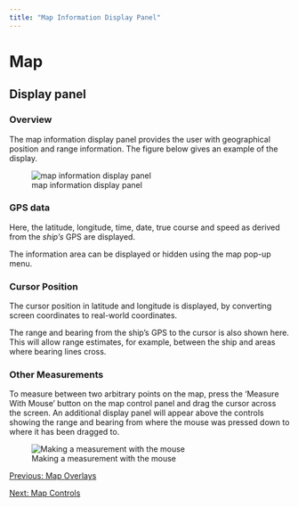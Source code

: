 ```yaml
---
title: "Map Information Display Panel"
---
```

Map
===

Display panel
-------------

  

### Overview

The map information display panel provides the user with geographical position and range information. The figure below gives an example of the display.

  
![map information display panel](images/MapInfo.png)  
  

### GPS data

Here, the latitude, longitude, time, date, true course and speed as derived from the _ship's_ GPS are displayed.

The information area can be displayed or hidden using the map pop-up menu.

### Cursor Position

The cursor position in latitude and longitude is displayed, by converting screen coordinates to real-world coordinates.

The range and bearing from the ship's GPS to the cursor is also shown here. This will allow range estimates, for example, between the ship and areas where bearing lines cross.

  

### Other Measurements

To measure between two arbitrary points on the map, press the 'Measure With Mouse' button on the map control panel and drag the cursor across the screen. An additional display panel will appear above the controls showing the range and bearing from where the mouse was pressed down to where it has been dragged to.  
  
![Making a measurement with the mouse](images/MeasureWithMouseControl.png)  
  
  

[Previous: Map Overlays](MapOverlays.html)

[Next: Map Controls](mapControlPanel.html)
